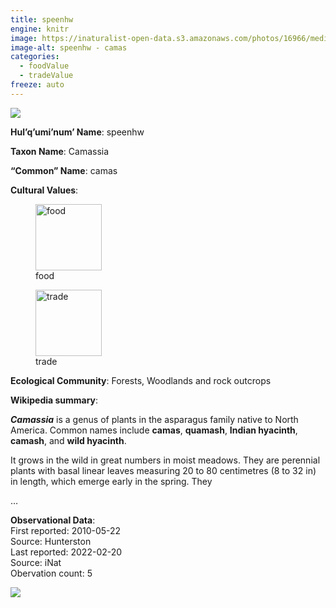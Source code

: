```yaml
---
title: speenhw
engine: knitr
image: https://inaturalist-open-data.s3.amazonaws.com/photos/16966/medium.jpg
image-alt: speenhw - camas
categories:
  - foodValue
  - tradeValue
freeze: auto
---
```

![](https://inaturalist-open-data.s3.amazonaws.com/photos/16966/medium.jpg){fig-alt="speenhw - camas"}

**Hul'q'umi'num' Name**: speenhw



**Taxon Name**: Camassia

**"Common" Name**: camas

**Cultural Values**:  

::: {layout-nrow=1 style="width:60%"}
![food](/files/food.svg){width=106px}

![trade](/files/trade.svg){width=106px}
:::

**Ecological Community**: Forests, Woodlands and rock outcrops

**Wikipedia summary**:  
<p class="mw-empty-elt">
<p><i><b>Camassia</b></i> is a genus of plants in the asparagus family native to North America. Common names include <b>camas</b>, <b>quamash</b>, <b>Indian hyacinth</b>, <b>camash</b>, and <b>wild hyacinth</b>.
</p><p>It grows in the wild in great numbers in moist meadows. They are perennial plants with basal linear leaves measuring 20 to 80 centimetres (8 to 32&#160;in) in length, which emerge early in the spring. They</p>...

**Observational Data**:   
First reported: 2010-05-22  
Source: Hunterston  
Last reported: 2022-02-20  
Source: iNat  
Obervation count: 5

![](community_dist.png)
